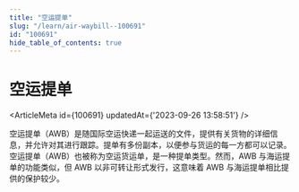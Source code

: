 ```yaml
---
title: "空运提单"
slug: "/learn/air-waybill--100691"
id: "100691"
hide_table_of_contents: true
---
```



# 空运提单

<ArticleMeta id={100691} updatedAt={'2023-09-26 13:58:51'} />
<div className='border-solid border-b border-t-0 my-4 border-[var(--ifm-color-gray-300)]' />

空运提单（AWB）是随国际空运快递一起运送的文件，提供有关货物的详细信息，并允许对其进行跟踪。提单有多份副本，以便参与货运的每一方都可以记录。空运提单（AWB）也被称为空运货运单，是一种提单类型。然而，AWB 与海运提单的功能类似，但 AWB 以非可转让形式发行，这意味着 AWB 与海运提单相比提供的保护较少。
